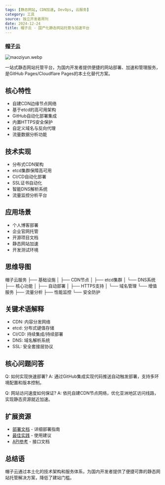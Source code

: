 ```yaml
---
tags: [静态网站, CDN加速, DevOps, 云服务]
category: 工具
source: 独立开发者周刊
date: 2024-12-24
title: 帽子云 - 国产化静态网站托管与加速平台
---
```


### [帽子云](https://www.maoziyun.com/)

![maoziyun.webp](https://img.mengpeng.tech/i/2024/12/24/676a42bc6a9f0.webp)

一站式静态网站托管平台，为国内开发者提供便捷的网站部署、加速和管理服务，是GitHub Pages/Cloudflare Pages的本土化替代方案。

## 核心特性
- 自建CDN边缘节点网络
- 基于etcd的高可用架构
- GitHub自动化部署集成
- 内置HTTPS安全保护
- 自定义域名与反向代理
- 流量数据分析功能

## 技术实现
- 分布式CDN架构
- etcd集群保障高可用
- CI/CD自动化部署
- SSL证书自动化
- 智能DNS解析系统
- 流量监控分析平台

## 应用场景
- 个人博客部署
- 企业官网托管
- 开源项目文档
- 静态网站加速
- 开发测试环境

## 思维导图
帽子云服务
├── 基础设施
│   ├── CDN节点
│   ├── etcd集群
│   └── DNS系统
├── 核心功能
│   ├── 自动部署
│   ├── HTTPS支持
│   └── 域名管理
└── 增值服务
    ├── 流量分析
    ├── 性能监控
    └── 安全防护

## 关键术语解释
- CDN: 内容分发网络
- etcd: 分布式键值存储
- CI/CD: 持续集成/持续部署
- DNS: 域名解析系统
- SSL: 安全套接层协议

## 核心问题问答
Q: 如何实现快速部署?
A: 通过GitHub集成实现代码推送自动触发部署，支持多环境配置和版本控制。

Q: 网站访问速度如何保证?
A: 依托自建CDN节点网络，优化亚洲地区访问线路，实现静态资源就近加速。

## 扩展资源
- [部署文档](https://docs.maoziyun.com) - 详细部署指南
- [最佳实践](https://docs.maoziyun.com/best-practices) - 使用建议
- [API参考](https://docs.maoziyun.com/api) - 接口文档

## 总结语
帽子云通过本土化的技术架构和服务体系，为国内开发者提供了便捷可靠的静态网站托管解决方案，降低了建站门槛。 